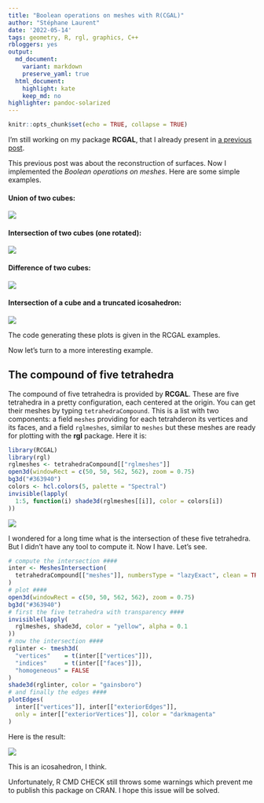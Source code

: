 ```yaml
---
title: "Boolean operations on meshes with R(CGAL)"
author: "Stéphane Laurent"
date: '2022-05-14'
tags: geometry, R, rgl, graphics, C++
rbloggers: yes
output:
  md_document:
    variant: markdown
    preserve_yaml: true
  html_document:
    highlight: kate
    keep_md: no
highlighter: pandoc-solarized
---
```


```r
knitr::opts_chunk$set(echo = TRUE, collapse = TRUE)
```

I'm still working on my package **RCGAL**, that I already present in 
[a previous post](./SurfaceReconstruction.html). 

This previous post was about the reconstruction of surfaces. Now I implemented 
the *Boolean operations on meshes*. Here are some simple examples.

#### Union of two cubes:

![](./figures/cubesUnion.png)

#### Intersection of two cubes (one rotated):

![](./figures/interCubeRotatedCube.gif)

#### Difference of two cubes:

![](./figures/cubesDifference.png)

#### Intersection of a cube and a truncated icosahedron:

![](./figures/cubesIntersection.png)

The code generating these plots is given in the RCGAL examples. 

Now let's turn to a more interesting example.


## The compound of five tetrahedra

The compound of five tetrahedra is provided by **RCGAL**. These are five 
tetrahedra in a pretty configuration, each centered at the origin. You can 
get their meshes by typing `tetrahedraCompound`. This is a list with two 
components: a field `meshes` providing for each tetrahderon its vertices and 
its faces, and a field `rglmeshes`, similar to `meshes` but these meshes are 
ready for plotting with the **rgl** package. Here it is:

```r
library(RCGAL)
library(rgl)
rglmeshes <- tetrahedraCompound[["rglmeshes"]]
open3d(windowRect = c(50, 50, 562, 562), zoom = 0.75)
bg3d("#363940")
colors <- hcl.colors(5, palette = "Spectral")
invisible(lapply(
  1:5, function(i) shade3d(rglmeshes[[i]], color = colors[i])
))
```

![](./figures/tetrahedraCompound.gif)

I wondered for a long time what is the intersection of these five tetrahedra. 
But I didn't have any tool to compute it. Now I have. Let's see.

```r
# compute the intersection ####
inter <- MeshesIntersection(
  tetrahedraCompound[["meshes"]], numbersType = "lazyExact", clean = TRUE
)
# plot ####
open3d(windowRect = c(50, 50, 562, 562), zoom = 0.75)
bg3d("#363940")
# first the five tetrahedra with transparency ####
invisible(lapply(
  rglmeshes, shade3d, color = "yellow", alpha = 0.1
))
# now the intersection ####
rglinter <- tmesh3d(
  "vertices"    = t(inter[["vertices"]]),
  "indices"     = t(inter[["faces"]]),
  "homogeneous" = FALSE
)
shade3d(rglinter, color = "gainsboro")
# and finally the edges ####
plotEdges(
  inter[["vertices"]], inter[["exteriorEdges"]],
  only = inter[["exteriorVertices"]], color = "darkmagenta"
)
```
Here is the result:

![](./figures/tetrahedraCompoundIntersection.gif)

This is an icosahedron, I think. 

Unfortunately, R CMD CHECK still throws some warnings which prevent me to 
publish this package on CRAN. I hope this issue will be solved.

